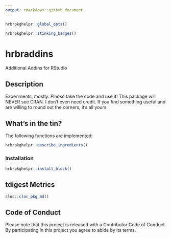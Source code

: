 ```yaml
---
output: rmarkdown::github_document
---
```

```r
hrbrpkghelpr::global_opts()
```

```r
hrbrpkghelpr::stinking_badges()
```

# hrbraddins

Additional Addins for RStudio

## Description

Experiments, mostly. *Please* take the code and use it! This package will NEVER see CRAN. I don't even need credit. If you find something useful and are willing to round out the corners, it's all yours.

## What's in the tin?

The following functions are implemented:

```r
hrbrpkghelpr::describe_ingredients()
```

### Installation

```r
hrbrpkghelpr::install_block()
```


## tdigest Metrics

```r
cloc::cloc_pkg_md()
```

## Code of Conduct

Please note that this project is released with a Contributor Code of Conduct.
By participating in this project you agree to abide by its terms.

